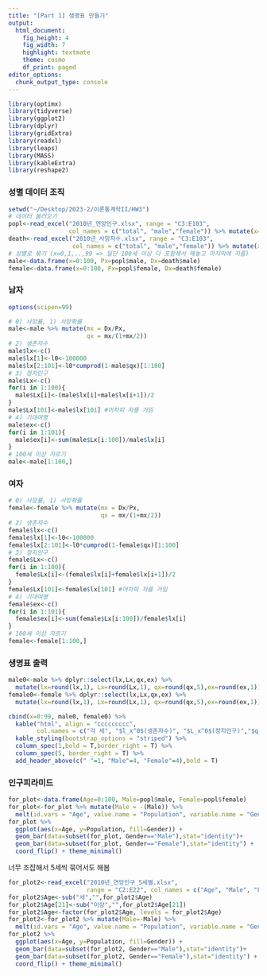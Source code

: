 ```yaml
---
title: "[Part 1] 생명표 만들기"
output:
  html_document:
    fig_height: 4
    fig_width: 7
    highlight: textmate
    theme: cosmo
    df_print: paged
editor_options: 
  chunk_output_type: console
---
```


```r
library(optimx)
library(tidyverse)
library(ggplot2)
library(dplyr)
library(gridExtra)
library(readxl)
library(leaps)
library(MASS)
library(kableExtra)
library(reshape2)
```

### 성별 데이터 조직

```r
setwd("~/Desktop/2023-2/이론통계학II/HW3")
# 데이터 불러오기
popl<-read_excel("2010년_연앙인구.xlsx", range = "C3:E103",
                 col_names = c("total", "male","female")) %>% mutate(x=0:100)
death<-read_excel("2010년_사망자수.xlsx", range = "C3:E103",
                  col_names = c("total", "male","female")) %>% mutate(x=0:100)
# 성별로 묶기 (x=0,1,..,99 => 일단 100세 이상 다 포함해서 해놓고 마지막에 자름)
male<-data.frame(x=0:100, Px=popl$male, Dx=death$male)
female<-data.frame(x=0:100, Px=popl$female, Dx=death$female)
```


### 남자

```r
options(scipen=99)

# 0) 사망률, 1) 사망확률
male<-male %>% mutate(mx = Dx/Px, 
                      qx = mx/(1+mx/2))
# 2) 생존자수
male$lx<-c()
male$lx[1]<-l0<-100000
male$lx[2:101]<-l0*cumprod(1-male$qx)[1:100]
# 3) 정지인구
male$Lx<-c()
for(i in 1:100){
  male$Lx[i]<-(male$lx[i]+male$lx[i+1])/2
}
male$Lx[101]<-male$lx[101] #어차피 자를 거임
# 4) 기대여명
male$ex<-c()
for(i in 1:101){
  male$ex[i]<-sum(male$Lx[i:100])/male$lx[i]
}
# 100세 이상 자르기
male<-male[1:100,]
```

### 여자

```r
# 0) 사망률, 1) 사망확률
female<-female %>% mutate(mx = Dx/Px, 
                          qx = mx/(1+mx/2))
# 2) 생존자수
female$lx<-c()
female$lx[1]<-l0<-100000
female$lx[2:101]<-l0*cumprod(1-female$qx)[1:100]
# 3) 정지인구
female$Lx<-c()
for(i in 1:100){
  female$Lx[i]<-(female$lx[i]+female$lx[i+1])/2
}
female$Lx[101]<-female$lx[101] #어차피 자를 거임
# 4) 기대여명
female$ex<-c()
for(i in 1:101){
  female$ex[i]<-sum(female$Lx[i:100])/female$lx[i]
}
# 100세 이상 자르기
female<-female[1:100,]
```

### 생명표 출력

```r
male0<-male %>% dplyr::select(lx,Lx,qx,ex) %>%
  mutate(lx=round(lx,1), Lx=round(Lx,1), qx=round(qx,5),ex=round(ex,1))
female0<-female %>% dplyr::select(lx,Lx,qx,ex) %>%
  mutate(lx=round(lx,1), Lx=round(Lx,1), qx=round(qx,5),ex=round(ex,1))

cbind(x=0:99, male0, female0) %>% 
  kable("html", align = "ccccccccc",
        col.names = c("각 세", "$l_x^0$(생존자수)", "$L_x^0$(정지인구)","$q_x^0$(사망확률)","$\\bar{e}_x^0$(기대여명)","$l_x^1$(생존자수)", "$L_x^1$(정지인구)","$q_x^1$(사망확률)","$\\bar{e}_x^1$(기대여명)")) %>%
  kable_styling(bootstrap_options = "striped") %>%
  column_spec(1,bold = T,border_right = T) %>%
  column_spec(5, border_right = T) %>%
  add_header_above(c(" "=1, "Male"=4, "Female"=4),bold = T)
```

### 인구피라미드

```r
for_plot<-data.frame(Age=0:100, Male=popl$male, Female=popl$female)
for_plot<-for_plot %>% mutate(Male = -(Male)) %>% 
  melt(id.vars = "Age", value.name = "Population", variable.name = "Gender")
for_plot %>%
  ggplot(aes(x=Age, y=Population, fill=Gender)) +
  geom_bar(data=subset(for_plot, Gender=="Male"),stat="identity")+
  geom_bar(data=subset(for_plot, Gender=="Female"),stat="identity") +
  coord_flip() + theme_minimal()
```


너무 조잡해서 5세씩 묶어서도 해봄


```r
for_plot2<-read_excel("2010년_연앙인구_5세별.xlsx", 
                      range = "C2:E22", col_names = c("Age", "Male", "Female"))
for_plot2$Age<-sub("세","",for_plot2$Age)
for_plot2$Age[21]<-sub("이상","",for_plot2$Age[21])
for_plot2$Age<-factor(for_plot2$Age, levels = for_plot2$Age)
for_plot2<-for_plot2 %>% mutate(Male=-Male) %>%
  melt(id.vars = "Age", value.name = "Population", variable.name = "Gender")
for_plot2 %>%
  ggplot(aes(x=Age, y=Population, fill=Gender)) +
  geom_bar(data=subset(for_plot2, Gender=="Male"),stat="identity")+
  geom_bar(data=subset(for_plot2, Gender=="Female"),stat="identity") +
  coord_flip() + theme_minimal()
```



